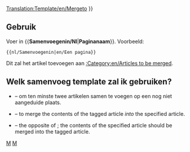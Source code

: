 <noinclude>[[Translation:Template/en/Mergeto]]</noinclude><noinclude></noinclude>
{{en/Ambox| type  = move
| image = en/Mergeto.png
| text  =  {{#IF: {{{1|}}} |Er wordt voorgesteld dat dit artikel of deze sectie wordt [https://www.wikipedia.org/wiki/Wikipedia:Merging and moving pages opgenomen] in<!--
                            --> ''[[:{{NAMESPACE}}:{{{1}}}|{{{1}}}]]''. ([[:{{NAMESPACE}} talk:{{{1}}}|Discuss]]) | Er is geen paginanaam gegeven, bewerk dit of verwijder deze template
}} }}<includeonly>{{{2|[[Category:en/Articles to be merged|{{PAGENAME}}]]}}}</includeonly><noinclude>

==Gebruik==
Voer in <nowiki>{{</nowiki>'''Samenvoegenin/Nl'''|'''Paginanaam'''<nowiki>}}</nowiki>. Voorbeeld:
<pre>{{nl/Samenvoegenin|en/Een pagina}}</pre>
Dit zal het artikel toevoegen aan [[:Category:en/Articles to be merged]].

== Welk samenvoeg template zal ik gebruiken? ==
* {{en/S|nl/Samenvoegen}} &ndash; om ten minste twee artikelen samen te voegen op een nog niet aangeduide plaats.
* {{en/S|nl/Samenvoegenin}} &ndash; to merge the contents of the tagged article ''into'' the specified article.
* {{en/S|en/Mergefrom}} &ndash; the opposite of {{en/S|en/Mergeto}}; the contents of the specified article should be merged into the tagged article.

[[Category:en/Templates|M]][[Category:en/Message boxes|M]]</noinclude>